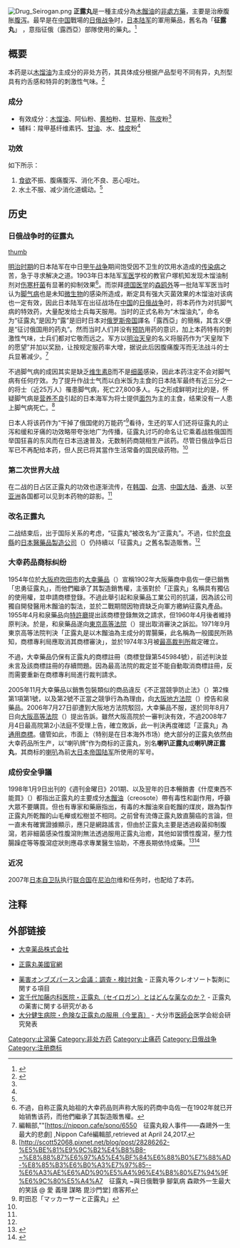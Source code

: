 {{medical}}
{{japanese|japanese=正露丸|kana=せいろがん|romaji=Seirogan}}

[[File:Drug_Seirogan.png|right]]
'''正露丸'''是一種主成分為[[木餾油|木餾油]]的[[非處方藥|非處方藥]]，主要是治療腹胀[[腹泻|腹泻]]。最早是在[[中国|中国]]戰場的[[日俄战争|日俄战争]]时，[[日本陆军|日本陆军]]的軍用藥品，舊名為「'''征露丸'''」 ，意指征俄（露西亞）部隊使用的藥丸。<ref>{{Cite web |url=https://www.seirogan.co.jp/tc/research_dev/truth/history.html |title=「正露丸」這個名稱的由來？ |access-date=2015-11-04 |archive-date=2013-11-02 |archive-url=https://web.archive.org/web/20131102090552/http://www.seirogan.co.jp/tc/research_dev/truth/history.html |dead-url=no }}</ref>

== 概要 ==
本药是以[[木馏油|木馏油]]为主成分的非处方药，其具体成分根据产品型号不同有异，丸剂型具有灼舌感和特异的刺激性气味。<ref name="#1">{{Cite web |url=http://www.seirogan.co.jp/tc/products/seirogan/ |title=存档副本 |access-date=2016-08-09 |archive-date=2016-08-21 |archive-url=https://web.archive.org/web/20160821184955/http://www.seirogan.co.jp/tc/products/seirogan/ |dead-url=no }}</ref>

=== 成分 ===
*有效成分：[[木馏油|木馏油]]、阿仙粉、[[黄柏|黄柏]]粉、[[甘草|甘草]]粉、[[陈皮|陈皮]]粉<ref name="#1"/>
*辅料：羧甲基纤维素钙、[[甘油|甘油]]、水、[[桂皮|桂皮]]粉<ref name="#1"/>

=== 功效 ===
如下所示：
# [[食欲|食欲]]不振、腹痛腹泻、消化不良、恶心呕吐。
# 水土不服、减少消化道蠕动。<ref name="#1"/>

== 历史 ==
=== 日俄战争时的征露丸 ===
[[file:Seirogan_advertisement_in_1930s.jpg|thumb]]

[[明治时期|明治时期]]的日本陆军在中日[[甲午战争|甲午战争]]期间饱受因不卫生的饮用水造成的[[传染病|传染病]]之苦，急于寻求解决之道。1903年日本陆军[[军医|军医]]学校的教官户塚机知发现木馏油制剂对[[伤寒杆菌|伤寒杆菌]]有显著的抑制效果<ref>不過，自称正露丸始祖的大幸药品则声称大阪的药商中岛佐一在1902年就已开始销售该药，而他們繼承了其製造販售權。</ref>。而崇拜[[德意志帝国|德国]][[医学|医学]]的[[森鸥外|森鸥外]]等一批陆军军医当时认为[[脚气病|脚气病]]也是未知[[微生物|微生物]]的感染所造成，断定具有强大灭菌效果的木馏油对该病也一定有效，因此日本陆军在出征战场在[[中国|中国]]的[[日俄战争|日俄战争]]时，将本药作为对抗脚气病的特效药，大量配发给士兵每天服用。当时的正式名称为“木馏油丸”，命名为“征露丸”是因为“露”是旧时日本对[[俄罗斯帝国|俄罗斯帝国]]譯名「露西亞」的簡稱，其含义便是“征讨俄国用的药丸”。然而当时人们并没有[[预防|预防]]用药的意识，加上本药特有的刺激性气味，士兵们都对它敬而远之。军方以[[明治天皇|明治天皇]]的名义将服药作为“天皇陛下的愿望”并加以奖励，让按规定服药率大增，据说此后因腹痛腹泻而无法战斗的士兵显著减少。<ref name=molikakei>編輯部,""[https://nippon.cafe/sono/6550　征露丸殺人事件——森鷗外一生最大的悲劇] {{Wayback|url=https://nippon.cafe/sono/6550 |date=20170425033311 }},Nippon Café編輯部,retrieved at April 24,2017.</ref>

不過脚气病的成因其实是缺乏[[维生素B|维生素B]]而不是[[细菌|细菌]]感染，因此本药注定不会对脚气病有任何疗效。为了提升作战士气而以白米饭为主食的日本陆军最终有近三分之一的将士（近25万人）罹患脚气病，死亡27,800多人。与之形成鲜明对比的是，怀疑脚气病是[[营养不良|营养不良]]引起的日本海军为将士提供[[面包|面包]]为主的主食，结果没有一人患上脚气病死亡。<ref>[http://scott52068.pixnet.net/blog/post/28286262-%E5%BE%81%E9%9C%B2%E4%B8%B8-~%E8%88%87%E6%97%A5%E4%BF%84%E6%88%B0%E7%88%AD-%E8%85%B3%E6%B0%A3%E7%97%85--%E6%A3%AE%E6%AD%90%E5%A4%96%E4%B8%80%E7%94%9F%E6%9C%80%E5%A4%A7　征露丸 ~與日俄戰爭 腳氣病 森歐外一生最大的笑話 @ 愛 義理 謀略 毘沙門堂] {{Wayback|url=http://scott52068.pixnet.net/blog/post/28286262-%E5%BE%81%E9%9C%B2%E4%B8%B8-~%E8%88%87%E6%97%A5%E4%BF%84%E6%88%B0%E7%88%AD-%E8%85%B3%E6%B0%A3%E7%97%85--%E6%A3%AE%E6%AD%90%E5%A4%96%E4%B8%80%E7%94%9F%E6%9C%80%E5%A4%A7 |date=20191220161314 }}痞客邦</ref>

日本人将该药作为“干掉了俄国佬的万能药”<ref>町田忍「マッカーサーと正露丸」</ref>看待，生还的军人们还将征露丸的止泻和缓和牙痛的功效略带夸张地广为传播，征露丸讨巧的命名让它乘着战胜俄国而举国狂喜的东风而在日本迅速普及，无数制药商競相生产該药。尽管日俄战争后日军已不再配给本药，但人民已将其當作生活常备的国民级药物。<ref name=molikakei/>

=== 第二次世界大战 ===
在二战的日占区正露丸的功效也逐渐流传，在[[韩国|韩国]]、[[台湾|台湾]]、[[中国大陆|中国大陆]]、[[香港|香港]]、以至[[亚洲|亚洲]]各国都可以见到本药物的踪影。<ref name=molikakei/>

=== 改名正露丸 ===
二战结束后，出于国际关系的考虑，“征露丸”被改名为“正露丸”。不過，位於[[奈良縣|奈良縣]]的[[日本醫藥品製造公司|日本醫藥品製造公司]]（{{lang|ja|日本医薬品製造株式会社}}）仍持續以「征露丸」之舊名製造販售。<ref name=molikakei/>

=== 大幸药品商标纠纷 ===
1954年位於[[大阪府|大阪府]][[吹田市|吹田市]]的[[大幸藥品|大幸藥品]]（{{lang|ja|大幸薬品株式会社}}）宣稱1902年大阪藥商中島佐一便已銷售「忠勇征露丸」，而他們繼承了其製造銷售權，主張對於「正露丸」名稱具有獨佔的使用權，並申請商標登錄。不過此舉引起和泉藥品工業公司的抗議，因為該公司獨自開發醫用木餾油的製法，並於二戰期間因物資缺乏向軍方繳納征露丸產品。1955年4月和泉藥品向[[特許廳_(日本)|特許廳]]提出該商標登錄無效之請求，但1960年4月後者維持原判決。於是，和泉藥品遂向[[東京高等法院|東京高等法院]]（{{lang|ja|東京高等裁判所}}）提出取消審決之訴訟。1971年9月東京高等法院判決「正露丸是以木餾油為主成分的胃腸藥，此名稱為一般國民所熟知，商標專利局應取消其商標審決」，並於1974年3月被[[最高裁判所|最高裁判所]]裁定確立。{{請求來源}}

不過，大幸藥品仍保有正露丸的商標註冊（商標登錄第545984號），前述判決並未言及該商標註冊的存續問題。因為最高法院的裁定並不能自動取消商標註冊，反而需要重新在商標專利局進行裁判請求。{{請求來源}}

{{Listen
| filename    = Mess Call (Old Japan Army).ogg
| title       = 旧日本陆军开饭号
| description = 用於大幸藥品正露丸廣告的喇叭曲
| pos         = right
}}
2005年11月大幸藥品以銷售包裝類似的商品違反《不正當競爭防止法》（{{lang|ja|不正競争防止法}}）第2條第1項第1號，以及第2號不正當之競爭行為為理由，向[[大阪地方法院|大阪地方法院]]（{{lang|ja|大阪地方裁判所}}）控告和泉藥品。2006年7月27日卻遭到大阪地方法院駁回，大幸藥品不服，遂於同年8月7日向[[大阪高等法院|大阪高等法院]]（{{lang|ja|大阪高等裁判所}}）提出告訴。雖然大阪高院於一審判決有效，不過2008年7月4日最高院第2小法庭不受理上告，確立敗訴，此一判決再度確認「正露丸」為[[通用商標|通用商標]]。儘管如此，市面上（特别是在日本海外市场）绝大部分的正露丸依然由大幸药品所生产，以“喇叭牌”作为商标的正露丸，別名'''喇叭正露丸'''或'''喇叭牌正露丸'''，其商标的[[喇叭|喇叭]]為前[[大日本帝国陆军|大日本帝国陆军]]所使用的军号。{{請求來源}}

=== 成份安全爭議 ===
1998年1月9日出刊的《週刊金曜日》201期、以及翌年的日本暢銷書《什麼東西不能買》（{{lang|ja|買ってはいけない}}）都指出正露丸的主要成分[[木餾油|木餾油]]（creosote）帶有毒性和副作用，呼籲大眾不要購買。但也有專家和藥廠指出，有毒的木餾油來自乾餾的煤炭，跟為製作正露丸所乾餾的山毛櫸或松樹並不相同。之前曾有流傳正露丸致直腸癌的言論，但一直未有確實證據顯示，應只是網路謠言，但由於正露丸主要是透過殺菌抑制腹瀉，若非細菌感染性腹瀉則無法透過服用正露丸治癒，其他如習慣性腹瀉，壓力性腸躁症等等腹瀉症狀則應尋求專業醫生協助，不應長期依恃成藥。<ref>{{Cite web |url=http://mujiota.com/353/seirogan/ |title=正露丸が「身体に悪い」と言われる所以 |access-date=2014-09-07 |archive-date=2020-11-27 |archive-url=https://web.archive.org/web/20201127022648/https://mujiota.com/353/seirogan/ |dead-url=no }}</ref><ref>{{Cite web |url=https://www.seirogan.co.jp/tc/research_dev/truth/creosote01.html |title=對於正露丸、正露丸糖衣A主要成分木餾油的誤解 |access-date=2014-09-07 |archive-date=2016-03-04 |archive-url=https://web.archive.org/web/20160304105800/https://www.seirogan.co.jp/tc/research_dev/truth/creosote01.html |dead-url=no }}</ref>

=== 近况 ===
2007年[[日本自卫队|日本自卫队]]执行[[联合国|联合国]]在[[尼泊尔|尼泊尔]]维和任务时，也配给了本药。

== 注释 ==
{{reflist}}

== 外部链接 ==
* {{ja}}{{en}}{{zh-tw}}{{zh-cn}}[https://www.seirogan.co.jp 大幸薬品株式会社] {{Wayback|url=https://www.seirogan.co.jp/ |date=20201221120301 }}
* {{en}}[http://www.seiroganusa.com 正露丸美國官網] {{Wayback|url=http://www.seiroganusa.com/ |date=20210321110545 }}
* [http://www.yakugai.gr.jp/inve/fileview.php?id=28 薬害オンブズパースン会議：調査・検討対象] {{Wayback|url=http://www.yakugai.gr.jp/inve/fileview.php?id=28 |date=20200211075747 }} - 正露丸等クレオソート製剤に関する項目
* [https://web.archive.org/web/20100225162614/http://www.geocities.jp/m_kato_clinic/seirogan-01.html 宮千代加藤内科医院・正露丸（セイロガン）とはどんな薬なのか？] - 正露丸の薬害に関する研究がある
* [http://www.oita-min.or.jp/seirogan.html 大分健生病院・危険な正露丸の服用（今里真）] {{Wayback|url=http://www.oita-min.or.jp/seirogan.html |date=20210223121835 }} - 大分市[[医師会|医師会]]医学会総会研究発表

{{DEFAULTSORT:Zhengluwan}}
[[Category:止瀉藥|Category:止瀉藥]]
[[Category:非处方药|Category:非处方药]]
[[Category:止痛药|Category:止痛药]]
[[Category:日俄战争|Category:日俄战争]]
[[Category:注册商标|Category:注册商标]]